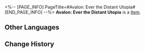 <%-- [PAGE_INFO]
PageTitle=#Avalon: Ever the Distant Utopia#
[END_PAGE_INFO] --%>
{{Item Infobox
|id          = 250607
|image       = Item Avalon- Ever the Distant Utopia.png{{subst:void|<!--$UPLOAD:<<SpriteOutput/Rogue/Tourn/Collection/ItemFigures/IconRogueTournCollection_Fate1.png>-<Item Avalon- Ever the Distant Utopia.png>-<Item Icons>>-->}}
|type        = 
|invCategory = 
|rarity      = 4
|effect      = 
|description = After this item is placed in the Probability Museum, restores HP equal to 20% of Max HP for all allies when entering a domain in Divergent Universe.
}}
{{Description|The sheath of Excalibur faintly visible within the illusion, is like the continuation of a dream.}}
'''Avalon: Ever the Distant Utopia''' is a [[Item]].

==Other Languages==
{{Other Languages
|en   = Avalon: Ever the Distant Utopia
|zhs  = 遗世独立的理想乡
|zht  = 遺世獨立的理想鄉
|ja   = 全て遠き理想郷
|ko   = {{Rubi|모든 것에서 먼 이상향|아발론}}
|es   = Utopía Siempre Distante
|fr   = Avalon, l'utopie perdue
|ru   = Авалон: Та далёкая утопия
|th   = สวรรค์แห่งอุดมคติอันห่างไกล
|vi   = Miền Lý Tưởng Ẩn Mình Khỏi Thế Giới
|de   = Avalon, die unerreichbare Utopie
|id   = Avalon: Ever the Distant Utopia
|pt   = Avalon, A Utopia Sempre Distante
}}

==Change History==
{{Change History|3.4}}